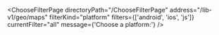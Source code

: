 

<ChooseFilterPage
  directoryPath="/ChooseFilterPage"
  address="/lib-v1/geo/maps"
  filterKind="platform"
  filters={['android', 'ios', 'js']}
  currentFilter="all"
  message={'Choose a platform:'}
/>
